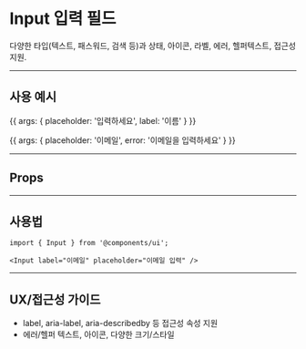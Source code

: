 
<Meta title="UI/Input" component={Input} />

# Input 입력 필드

다양한 타입(텍스트, 패스워드, 검색 등)과 상태, 아이콘, 라벨, 에러, 헬퍼텍스트, 접근성 지원.

---

## 사용 예시

<Story name="기본 입력">{{
  args: { placeholder: '입력하세요', label: '이름' }
}}</Story>

<Story name="에러 상태">{{
  args: { placeholder: '이메일', error: '이메일을 입력하세요' }
}}</Story>

---

## Props

<ArgsTable story={PRIMARY_STORY} />

---

## 사용법

```tsx
import { Input } from '@components/ui';

<Input label="이메일" placeholder="이메일 입력" />
```

---

## UX/접근성 가이드

- label, aria-label, aria-describedby 등 접근성 속성 지원
- 에러/헬퍼 텍스트, 아이콘, 다양한 크기/스타일 